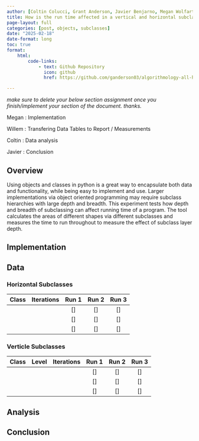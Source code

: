 ```yaml
---
author: [Coltin Colucci, Grant Anderson, Javier Benjarno, Megan Wolfarth, Willem Bennett]
title: How is the run time affected in a vertical and horizontal subclassing hierarchy?
page-layout: full
categories: [post, objects, subclasses]
date: "2025-02-18"
date-format: long
toc: true
format:
    html:
        code-links:    
            - text: Github Repository
              icon: github
              href: https://github.com/ganderson03/algorithmology-all-hands-object-subclassing

---
```


*make sure to delete your below section assignment once you finish/implement your section of the document. thanks.*

Megan : Implementation

Willem : Transfering Data Tables to Report / Measurements

Coltin : Data analysis

Javier : Conclusion


## Overview

Using objects and classes in python is a great way to encapsulate both data and functionality, while being easy to implement and use. Larger implementations via object oriented programming may require subclass hierarchies with large depth and breadth. This experiment tests how depth and breadth of subclassing can affect running time of a program. The tool calculates the areas of different shapes via different subclasses and measures the time to run throughout to measure the effect of subclass layer depth. 

## Implementation

## Data 

### Horizontal Subclasses

| Class | Iterations | Run 1 | Run 2 | Run 3 |
|:-----:|:----------:|:-----:|:-----:|:-----:|
|       |            | []    | []    | []    |
|       |            | []    | []    | []    |
|       |            | []    | []    | []    |

### Verticle Subclasses

| Class | Level | Iterations | Run 1 | Run 2 | Run 3 |
|:-----:|:-----:|:----------:|:-----:|:-----:|:-----:|
|       |       |            | []    | []    | []    |
|       |       |            | []    | []    | []    |
|       |       |            | []    | []    | []    |

## Analysis

## Conclusion